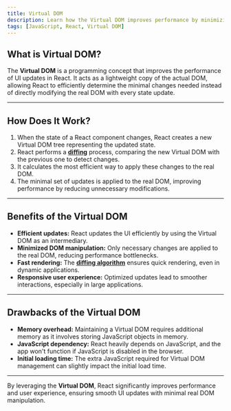 ```yaml
---
title: Virtual DOM
description: Learn how the Virtual DOM improves performance by minimizing direct DOM manipulations.
tags: [JavaScript, React, Virtual DOM]
---
```


## What is Virtual DOM?
The **Virtual DOM** is a programming concept that improves the performance of UI updates in React. It acts as a lightweight copy of the actual DOM, allowing React to efficiently determine the minimal changes needed instead of directly modifying the real DOM with every state update.

---

## How Does It Work?
1. When the state of a React component changes, React creates a new Virtual DOM tree representing the updated state.
2. React performs a [**diffing**](/diffing-algorithm) process, comparing the new Virtual DOM with the previous one to detect changes.
3. It calculates the most efficient way to apply these changes to the real DOM.
4. The minimal set of updates is applied to the real DOM, improving performance by reducing unnecessary modifications.

---

## Benefits of the Virtual DOM
- **Efficient updates:** React updates the UI efficiently by using the Virtual DOM as an intermediary.
- **Minimized DOM manipulation:** Only necessary changes are applied to the real DOM, reducing performance bottlenecks.
- **Fast rendering:** The [**diffing algorithm**](/diffing-algorithm) ensures quick rendering, even in dynamic applications.
- **Responsive user experience:** Optimized updates lead to smoother interactions, especially in large applications.

---

## Drawbacks of the Virtual DOM
- **Memory overhead:** Maintaining a Virtual DOM requires additional memory as it involves storing JavaScript objects in memory.
- **JavaScript dependency:** React heavily depends on JavaScript, and the app won't function if JavaScript is disabled in the browser.
- **Initial loading time:** The extra JavaScript required for Virtual DOM management can slightly impact the initial load time.

---

By leveraging the **Virtual DOM**, React significantly improves performance and user experience, ensuring smooth UI updates with minimal real DOM manipulation.
